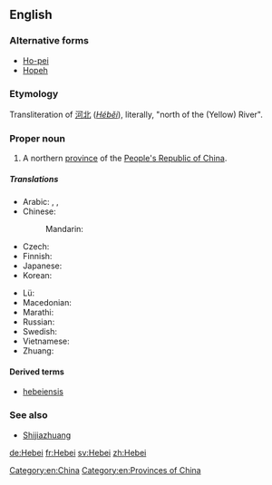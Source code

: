 ==English==
{{wikipedia}}

===Alternative forms===
* [[Ho-pei]] {{gloss|Wade-Giles}}
* [[Hopeh]] {{gloss|Postal Map spelling}}

===Etymology===
Transliteration of {{etyl|cmn|en}} [[河北]] (''[[Héběi]]''), literally, "north of the (Yellow) River".

===Proper noun===
{{en-proper noun}}

# A northern [[province]] of the [[People's Republic of China]].

=====Translations=====
{{trans-top|province of China}}
* Arabic: {{t|ar|خِبِي|m}}, {{t|ar|خِيبِي|m|tr=ḵibī}}, {{t|ar|هِيبِي|m|tr=hibī}}
* Chinese:
*: Mandarin: {{t+|cmn|河北|tr=Héběi|sc=Hani}}
* Czech: {{t|cs|Che-pej}}
* Finnish: {{t|fi|Hebei}}
* Japanese: {{t|ja|河北|tr=かほく, Kahoku}}
* Korean: {{t|ko|허베이|tr=Heobei|sc=Hang}}
{{trans-mid}}
* Lü: {{t|khb|ᦆᦷᧉᦗᦵᦲᧉ|sc=Knda}}
* Macedonian: {{t|mk|Хебеј|tr=Hébej|sc=Cyrl}}
* Marathi: {{t|mr|हेपेइ|tr=hepei|sc=Deva}}
* Russian: {{t|ru|Хэбэ́й|m}}
* Swedish: {{t+|sv|Hebei}}
* Vietnamese: {{t|vi|Hà Bắc}}
* Zhuang: {{t-needed|za}}
{{trans-bottom}}

====Derived terms====
* [[hebeiensis]]

===See also===
* [[Shijiazhuang]]

[[Category:en:China]]
[[Category:en:Provinces of China]]

[[de:Hebei]]
[[fr:Hebei]]
[[sv:Hebei]]
[[zh:Hebei]]